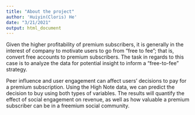 ```yaml
---
title: "About the project"
author: 'Huiyin(Cloris) He'
date: "3/21/2021"
output: html_document
---
```




Given the higher profitability of premium subscribers, it is generally in the interest of company to motivate users to go from “free to fee”; that is, convert free accounts to premium subscribers. The task in regards to this case is to analyze the data for potential insight to inform a “free-to-fee” strategy.

Peer influence and user engagement can affect users’ decisions to pay for a premium subscription. Using the High Note data, we can predict the decision to buy using both types of variables. The results will quantify the effect of social engagement on revenue, as well as how valuable a premium subscriber can be in a freemium social community.